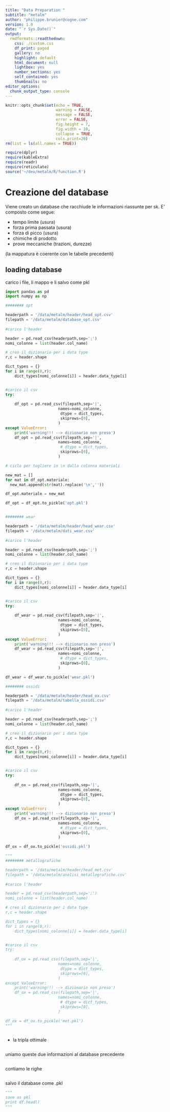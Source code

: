 ```yaml
---
title: "Data Preparation "
subtitle: "metalm"
author: "philippe.brunier@cogne.com"
version: 1.0 
date: "`r Sys.Date()`"
output:
  rmdformats::readthedown:
    css: ./custom.css
    df_print: paged
    gallery: no
    highlight: default
    html_document: null
    lightbox: yes
    number_sections: yes
    self_contained: yes
    thumbnails: no
editor_options:
  chunk_output_type: console
---
```


```r
knitr::opts_chunk$set(echo = TRUE,
                      warning = FALSE,
                      message = FALSE,
                      error = FALSE,
                      fig.height = 7,
                      fig.width = 10,
                      collapse = TRUE,
                      cols.print=20)
rm(list = ls(all.names = TRUE))

require(dplyr)
require(kableExtra)
require(readr)
require(reticulate)
source('~/dev/metalm/R/function.R')
```

# Creazione del database

Viene creato un database che racchiude le informazioni riassunte per sk. 
E' composto come segue:

+ tempo limite (usura)
+ forza prima passata (usura)
+ forza di picco (usura)
+ chimiche di prodotto 
+ prove meccaniche (trazioni, durezze)

(la mappatura è coerente con le tabelle precedenti) 


## loading database

carico i file, li mappo e li salvo come pkl

```python

import pandas as pd
import numpy as np

######## opt

headerpath = '/data/metalm/header/head_opt.csv'
filepath = '/data/metalm/database_opt.csv'
    
#carico l'header

header = pd.read_csv(headerpath,sep=';')
nomi_colonne = list(header.col_name)

# creo il dizionario per i data type 
r,c = header.shape

dict_types = {}
for i in range(0,r):
    dict_types[nomi_colonne[i]] = header.data_type[i]


#carico il csv
try:
    
    df_opt = pd.read_csv(filepath,sep='|',
                       names=nomi_colonne,
                        dtype = dict_types,
                        skiprows=[0],
                       )
except ValueError:
    print('warning!!! --> dizionario non preso')
    df_opt = pd.read_csv(filepath,sep='|',
                       names=nomi_colonne,
                        # dtype = dict_types,
                        skiprows=[0],
                       )    

# ciclo per togliere in \n dalla colonna materiali

new_mat = []
for mat in df_opt.materiale:
  new_mat.append(str(mat).replace('\n',''))

df_opt.materiale = new_mat

df_opt = df_opt.to_pickle('opt.pkl')


######## wear

headerpath = '/data/metalm/header/head_wear.csv'
filepath = '/data/metalm/dati_wear.csv'
    
#carico l'header

header = pd.read_csv(headerpath,sep=';')
nomi_colonne = list(header.col_name)

# creo il dizionario per i data type 
r,c = header.shape

dict_types = {}
for i in range(0,r):
    dict_types[nomi_colonne[i]] = header.data_type[i]


#carico il csv
try:
    
    df_wear = pd.read_csv(filepath,sep='|',
                       names=nomi_colonne,
                        dtype = dict_types,
                        skiprows=[0],
                       )
except ValueError:
    print('warning!!! --> dizionario non preso')
    df_wear = pd.read_csv(filepath,sep='|',
                       names=nomi_colonne,
                        # dtype = dict_types,
                        skiprows=[0],
                       )    

df_wear = df_wear.to_pickle('wear.pkl')

######## ossidi

headerpath = '/data/metalm/header/head_ox.csv'
filepath = '/data/metalm/tabella_ossidi.csv'
    
#carico l'header

header = pd.read_csv(headerpath,sep=';')
nomi_colonne = list(header.col_name)

# creo il dizionario per i data type 
r,c = header.shape

dict_types = {}
for i in range(0,r):
    dict_types[nomi_colonne[i]] = header.data_type[i]


#carico il csv
try:
    
    df_ox = pd.read_csv(filepath,sep='|',
                       names=nomi_colonne,
                        dtype = dict_types,
                        skiprows=[0],
                       )
except ValueError:
    print('warning!!! --> dizionario non preso')
    df_ox = pd.read_csv(filepath,sep='|',
                       names=nomi_colonne,
                        # dtype = dict_types,
                        skiprows=[0],
                       )    

df_ox = df_ox.to_pickle('ossidi.pkl')

"""
######## metallografiche

headerpath = '/data/metalm/header/head_met.csv'
filepath = '/data/metalm/analisi_metallografiche.csv'
    
#carico l'header

header = pd.read_csv(headerpath,sep=';')
nomi_colonne = list(header.col_name)

# creo il dizionario per i data type 
r,c = header.shape

dict_types = {}
for i in range(0,r):
    dict_types[nomi_colonne[i]] = header.data_type[i]


#carico il csv
try:
    
    df_ox = pd.read_csv(filepath,sep='|',
                       names=nomi_colonne,
                        dtype = dict_types,
                        skiprows=[0],
                       )
except ValueError:
    print('warning!!! --> dizionario non preso')
    df_ox = pd.read_csv(filepath,sep='|',
                       names=nomi_colonne,
                        # dtype = dict_types,
                        skiprows=[0],
                       )    

df_ox = df_ox.to_pickle('met.pkl')
"""

```



```r

```

+ la tripla ottimale

```r

```


uniamo queste due informazioni al database precedente

```r

```

contiamo le righe 

```r

```

salvo il database come .pkl
```python
"""
save as pkl
print df.head()
"""
```

